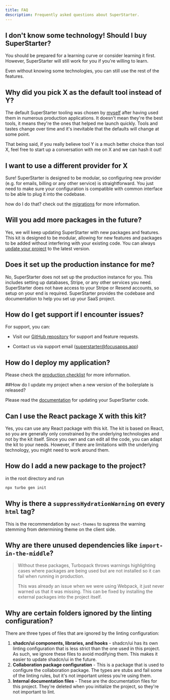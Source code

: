 ```yaml
---
title: FAQ
description: Frequently asked questions about SuperStarter.
---
```


## I don't know some technology! Should I buy SuperStarter?

You should be prepared for a learning curve or consider learning it first. However, SuperStarter will still work for you if you're willing to learn.

Even without knowing some technologies, you can still use the rest of the features.

## Why did you pick X as the default tool instead of Y?

The default SuperStarter tooling was chosen by [myself](https://x.com/allentown521) after having used them in numerous production applications. It doesn't mean they're the best tools, it means they're the ones that helped me launch quickly. Tools and tastes change over time and it's inevitable that the defaults will change at some point.

That being said, if you really believe tool Y is a much better choice than tool X, feel free to start up a conversation with me on X and we can hash it out!

## I want to use a different provider for X

Sure! SuperStarter is designed to be modular, so configuring new provider (e.g. for emails, billing or any other service) is straightforward. You just need to make sure your configuration is compatible with common interface to be able to plug it into the codebase.

how do I do that? check out the [migrations](/migrations) for more information.

## Will you add more packages in the future?

Yes, we will keep updating SuperStarter with new packages and features. This kit is designed to be modular, allowing for new features and packages to be added without interfering with your existing code. You can always [update your project](/setup/installation/update) to the latest version.

## Does it set up the production instance for me?

No, SuperStarter does not set up the production instance for you. This includes setting up databases, Stripe, or any other services you need. SuperStarter does not have access to your Stripe or Resend accounts, so setup on your end is required. SuperStarter provides the codebase and documentation to help you set up your SaaS project.

## How do I get support if I encounter issues?

For support, you can:

- Visit our [GitHub repository](https://github.com/allentown521/SuperStarter/) for support and feature requests.

- Contact us via support email (superstarter@focusapps.app)

## How do I deploy my application?

Please check the [production checklist](/deployment/checklist) for more information.

##How do I update my project when a new version of the boilerplate is released?

Please read the [documentation](/setup/installation/update) for updating your SuperStarter code.

## Can I use the React package X with this kit?

Yes, you can use any React package with this kit. The kit is based on React, so you are generally only constrained by the underlying technologies and not by the kit itself. Since you own and can edit all the code, you can adapt the kit to your needs. However, if there are limitations with the underlying technology, you might need to work around them.

## How do I add a new package to the project?

in the root directory and run

```sh
npx turbo gen init
```

## Why is there a `suppressHydrationWarning` on every `html` tag?

This is the recommendation by `next-themes` to supress the warning stemming from determining theme on the client side.

## Why are there unused dependencies like `import-in-the-middle`?

> Without these packages, Turbopack throws warnings highlighting cases where packages are being used but are not installed so it can fail when running in production.
> 
> This was already an issue when we were using Webpack, it just never warned us that it was missing. This can be fixed by installing the external packages into the project itself.


## Why are certain folders ignored by the linting configuration?

There are three types of files that are ignored by the linting configuration:

1. **shadcn/ui components, libraries, and hooks** - shadcn/ui has its own linting configuration that is less strict than the one used in this project. As such, we ignore these files to avoid modifying them. This makes it easier to update shadcn/ui in the future.
2. **Collaboration package configuration** - This is a package that is used to configure the collaboration package. The types are stubs and fail some of the linting rules, but it's not important unless you're using them.
3. **Internal documentation files** - These are the documentation files for this project. They're deleted when you initialize the project, so they're not important to lint.
